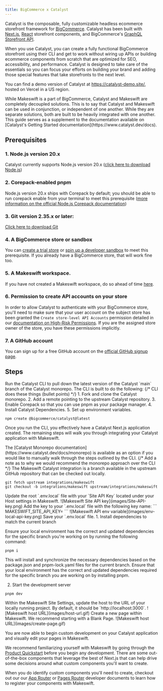 ```yaml
---
title: BigCommerce x Catalyst
---
```


Catalyst is the composable, fully customizable headless ecommerce storefront framework for [BigCommerce](https://www.bigcommerce.com/). Catalyst has been built with [Next.js](https://nextjs.org/), [React](https://react.dev/) storefront components, and BigCommerce's [GraphQL Storefront API](https://developer.bigcommerce.com/docs/storefront/graphql).

When you use Catalyst, you can create a fully functional BigCommerce storefront using their CLI and get to work without wiring up APIs or building ecommerce components from scratch that are optimized for SEO, accessibility, and performance. Catalyst is designed to take care of the essentials so you can focus your efforts on building your brand and adding those special features that take storefronts to the next level.

You can find a demo version of Catalyst at https://catalyst-demo.site/, hosted on Vercel in a US region.

<Warning>
  While Makeswift is a part of BigCommerce, Catalyst and Makeswift are
  completely decoupled solutions. This is to say that Catalyst and Makeswift can
  be used in conjunction, or independent of one another. While they are separate
  solutions, both are built to be heavily integrated with one another. This
  guide serves as a supplement to the documentation available on [Catalyst's
  Getting Started documentation](https://www.catalyst.dev/docs).
</Warning>

## Prerequisites

### 1. Node.js version 20.x

Catalyst currently supports Node.js version 20.x ([click here to download Node.js](https://nodejs.org/en/download/package-manager))

### 2. Corepack-enabled pnpm

Node.js version 20.x ships with Corepack by default; you should be able to run corepack enable from your terminal to meet this prerequisite ([more information on the official Node.js Corepack documentation](https://nodejs.org/docs/latest-v20.x/api/corepack.html))

### 3. Git version 2.35.x or later:

[Click here to download Git](https://git-scm.com/book/en/v2/Getting-Started-Installing-Git)

### 4. A BigCommerce store or sandbox

You can [create a trial store](https://bigcommerce.com/start-your-trial/) or [spin up a developer sandbox](https://start.bigcommerce.com/developer-sandbox/) to meet this prerequisite. If you already have a BigCommerce store, that will work fine too.

### 5. A Makeswift workspace.

If you have not created a Makeswift workspace, do so ahead of time [here](https://app.makeswift.com/).

### 6. Permission to create API accounts on your store

In order to allow Catalyst to authenticate with your BigCommerce store, you'll need to make sure that your user account on the subject store has been granted the `Create store-level API Accounts` permission detailed in our [documentation on High-Risk Permissions](https://support.bigcommerce.com/s/article/User-Permissions#highrisk). If you are the assigned store owner of the store, you have these permissions implicitly.

### 7. A GitHub account

You can sign up for a free GitHub account on the [official GitHub signup page](https://github.com/join).

## Steps

<Steps>
  <Step title="Follow the instructions on Catalyst's Doc Site">
  <Tabs>
  <Tab title="CLI">
  Run the Catalyst CLI to pull down the latest version of the Catalyst `main` branch of the Catalyst monorepo. The CLI is built to do the following:
{/* CLI does these things (bullet points) */}
  1. Fork and clone the Catalyst monorepo.
  2. Add a remote pointing to the upstream Catalyst repository.
  3. Enable Corepack so that you can use pnpm as your package manager.
  4. Install Catalyst Dependencies.
  5. Set up environment variables.

```
npm create @bigcommerce/catalyst@latest
```

Once you run the CLI, you effectively have a Catalyst Next.js application created. The remaining steps will walk you through integrating your Catalyst application with Makeswift.

  </Tab>
  <Tab title="Monorepo">
    The [Catalyst Monorepo documentation](https://www.catalyst.dev/docs/monorepo) is available as an option if you would like to manually walk through the steps outlined by the CLI. 
    {/* Add a note as to why we would recommend the monorepo approach over the CLI */}
</Tab>
</Tabs>
  </Step>
  <Step title="Fetch the Makeswift integration branch">
    The Makeswift Catalyst integration is a branch available in the upstream GitHub repository that can be checked out locally.

```
git fetch upstream integrations/makeswift
git checkout -b integrations/makeswift upstream/integrations/makeswift
```

</Step>
  <Step title="Update Environment Variables">
    Update the root `.env.local` file with your 
    `Site API Key` located under your Host settings in Makeswift.
    <Frame caption="In your Makeswift Host settings">
    ![Makeswift Site API key](images/Site-API-key.png)

</Frame>
Add the key to your `.env.local` file with the following key name:
```
MAKESWIFT_SITE_API_KEY=<YOUR_API_KEY>
```
<Frame caption="In your codebase">
    ![Makeswift API env variable](images/env-local-api-key.png)
</Frame>
Save your `.env.local` file.
  </Step>
<Step title="Run your development server">
1. Install dependencies to match the current branch

Ensure your local environment has the correct and updated dependencies for the specific branch you're working on by running the following command:

```
pnpm i
```

This will install and synchronize the necessary dependencies based on the package.json and pnpm-lock.yaml files for the current branch.
Ensure that your local environment has the correct and updated dependencies required for the specific branch you are working on by installing pnpm.

2. Start the development server

```
pnpm dev
```

</Step>
<Step title="Update host settings">
Within the Makeswift Site Settings, update the host to the URL of your locally running project. By default, it should be `http://localhost:3000`.
<Frame caption="In your site settings">
    ![Makeswift host URL](images/host-url.gif)
</Frame>
</Step>
<Step title="Create a new page">
Create a new page within Makeswift. We recommend starting with a Blank Page.
<Frame caption="In the builder">
    ![Makeswift host URL](images/create-page.gif)
</Frame>
</Step>
</Steps>

You are now able to begin custom development on your Catalyst application and visually edit your pages in Makeswift.

We recommend familiarizing yourself with Makeswift by going through the [Product Quickstart](/product/quickstart) before you begin any development. There are some out-of-the-box components that leverage the best of Next.js that can help drive some decisions around what custom components you'll want to create.

When you do identify custom components you'll need to create, checkout out our our [App Router](/developer/app-router/installation#:~:text=Register%20components%20with%20Makeswift) or [Pages Router](/developer/pages-router/installation#:~:text=Register%20components%20with%20Makeswift) developer documents to learn how to register your components with Makeswift.
